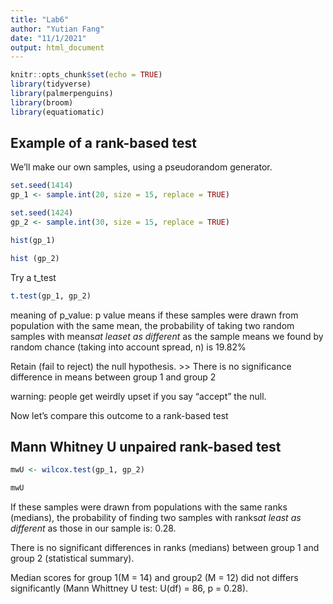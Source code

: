 ```yaml
---
title: "Lab6"
author: "Yutian Fang"
date: "11/1/2021"
output: html_document
---
```


```r
knitr::opts_chunk$set(echo = TRUE)
library(tidyverse)
library(palmerpenguins)
library(broom)
library(equatiomatic)
```

## Example of a rank-based test

We'll make our own samples, using a pseudorandom generator.
```r
set.seed(1414)
gp_1 <- sample.int(20, size = 15, replace = TRUE)

set.seed(1424)
gp_2 <- sample.int(30, size = 15, replace = TRUE)
```

```r
hist(gp_1)

hist (gp_2)
```

Try a t_test
```r
t.test(gp_1, gp_2)
```

meaning of p_value: p value means if these samples were drawn from population with the same mean, the probability of taking two random samples with means*at leaset as different* as the sample means we found by random chance (taking into account spread, n) is 19.82%

Retain (fail to reject) the null hypothesis. >> There is no significance difference in means between group 1 and group 2

warning: people get weirdly upset if you say "accept" the null.

Now let's compare this outcome to a rank-based test

## Mann Whitney U unpaired rank-based test
```r
mwU <- wilcox.test(gp_1, gp_2)

mwU
```

If these samples were drawn from populations with the same ranks (medians), the probability of finding two samples with ranks*at least as different* as those in our sample is: 0.28. 

There is no significant differences in ranks (medians) between group 1 and group 2 (statistical summary). 

Median scores for group 1(M = 14) and group2 (M = 12) did not differs significantly (Mann Whittney U test: U(df) = 86, p = 0.28). 



